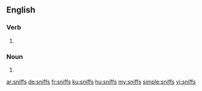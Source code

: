 ==English==

===Verb===
{{head|en}}

# {{en-third-person singular of|sniff}}

===Noun===
{{head|en|plural}}
# {{plural of|sniff|lang=en|nocat=1}}

[[ar:sniffs]]
[[de:sniffs]]
[[fr:sniffs]]
[[ku:sniffs]]
[[hu:sniffs]]
[[my:sniffs]]
[[simple:sniffs]]
[[vi:sniffs]]